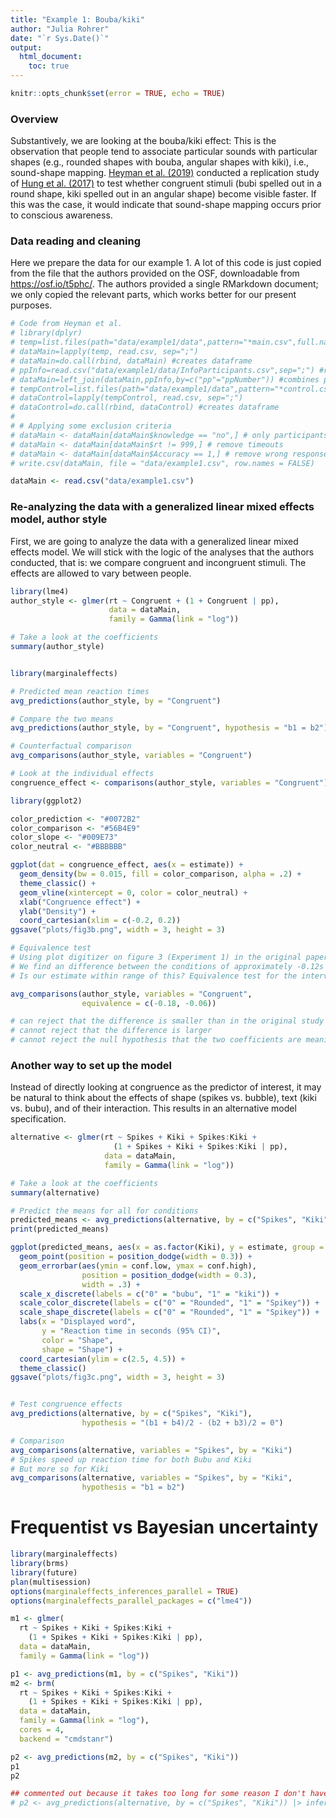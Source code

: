 ```yaml
---
title: "Example 1: Bouba/kiki"
author: "Julia Rohrer"
date: "`r Sys.Date()`"
output: 
  html_document:
    toc: true
---
```


```r
knitr::opts_chunk$set(error = TRUE, echo = TRUE)
```

### Overview

Substantively, we are looking at the bouba/kiki effect: This is the observation that people tend to associate particular sounds with particular shapes (e.g., rounded shapes with bouba, angular shapes with kiki), i.e., sound-shape mapping.
[Heyman et al. (2019)](https://journals.sagepub.com/doi/10.1177/0956797619875482) conducted a replication study of [Hung et al. (2017)](https://journals.sagepub.com/doi/full/10.1177/0956797616677313) to test whether congruent stimuli (bubi spelled out in a round shape, kiki spelled out in an angular shape) become visible faster.
If this was the case, it would indicate that sound-shape mapping occurs prior to conscious awareness.

### Data reading and cleaning

Here we prepare the data for our example 1.
A lot of this code is just copied from the file that the authors provided on the OSF, downloadable from [https://osf.io/t5phc/](https://osf.io/t5phc/).
The authors provided a single RMarkdown document; we only copied the relevant parts, which works better for our present purposes.

```r

# Code from Heyman et al.
# library(dplyr)
# temp=list.files(path="data/example1/data",pattern="*main.csv",full.names=TRUE) #all filenames with data from the main experiment
# dataMain=lapply(temp, read.csv, sep=";")
# dataMain=do.call(rbind, dataMain) #creates dataframe
# ppInfo=read.csv("data/example1/data/InfoParticipants.csv",sep=";") #reads in participant info file
# dataMain=left_join(dataMain,ppInfo,by=c("pp"="ppNumber")) #combines participant info with the rest of the data
# tempControl=list.files(path="data/example1/data",pattern="*control.csv",full.names=TRUE) #all filenames with data from the control experiment
# dataControl=lapply(tempControl, read.csv, sep=";")
# dataControl=do.call(rbind, dataControl) #creates dataframe
# 
# # Applying some exclusion criteria
# dataMain <- dataMain[dataMain$knowledge == "no",] # only participants who do not know the effect
# dataMain <- dataMain[dataMain$rt != 999,] # remove timeouts
# dataMain <- dataMain[dataMain$Accuracy == 1,] # remove wrong responses
# write.csv(dataMain, file = "data/example1.csv", row.names = FALSE)

dataMain <- read.csv("data/example1.csv")

```


### Re-analyzing the data with a generalized linear mixed effects model, author style

First, we are going to analyze the data with a generalized linear mixed effects model.
We will stick with the logic of the analyses that the authors conducted, that is: we compare congruent and incongruent stimuli.
The effects are allowed to vary between people.

```r
library(lme4)
author_style <- glmer(rt ~ Congruent + (1 + Congruent | pp),
                      data = dataMain,
                      family = Gamma(link = "log"))

# Take a look at the coefficients
summary(author_style)


library(marginaleffects)

# Predicted mean reaction times
avg_predictions(author_style, by = "Congruent")

# Compare the two means
avg_predictions(author_style, by = "Congruent", hypothesis = "b1 = b2")

# Counterfactual comparison
avg_comparisons(author_style, variables = "Congruent")

# Look at the individual effects
congruence_effect <- comparisons(author_style, variables = "Congruent")

library(ggplot2)

color_prediction <- "#0072B2"
color_comparison <- "#56B4E9"
color_slope <- "#009E73"
color_neutral <- "#BBBBBB"

ggplot(dat = congruence_effect, aes(x = estimate)) +
  geom_density(bw = 0.015, fill = color_comparison, alpha = .2) +
  theme_classic() +
  geom_vline(xintercept = 0, color = color_neutral) +
  xlab("Congruence effect") +
  ylab("Density") +
  coord_cartesian(xlim = c(-0.2, 0.2))
ggsave("plots/fig3b.png", width = 3, height = 3)

# Equivalence test
# Using plot digitizer on figure 3 (Experiment 1) in the original paper by Hung et al.
# We find an difference between the conditions of approximately -0.12s
# Is our estimate within range of this? Equivalence test for the interval of difference plus minus 50%

avg_comparisons(author_style, variables = "Congruent",
                equivalence = c(-0.18, -0.06))

# can reject that the difference is smaller than in the original study
# cannot reject that the difference is larger
# cannot reject the null hypothesis that the two coefficients are meaningfully different

```


### Another way to set up the model

Instead of directly looking at congruence as the predictor of interest, it may be natural to think about the effects of shape (spikes vs. bubble), text (kiki vs. bubu), and of their interaction.
This results in an alternative model specification.


```r
alternative <- glmer(rt ~ Spikes + Kiki + Spikes:Kiki + 
                       (1 + Spikes + Kiki + Spikes:Kiki | pp),
                     data = dataMain,
                     family = Gamma(link = "log"))

# Take a look at the coefficients
summary(alternative)

# Predict the means for all for conditions
predicted_means <- avg_predictions(alternative, by = c("Spikes", "Kiki"))
print(predicted_means)

ggplot(predicted_means, aes(x = as.factor(Kiki), y = estimate, group = Spikes, shape = as.factor(Spikes), color = as.factor(Spikes))) +
  geom_point(position = position_dodge(width = 0.3)) +
  geom_errorbar(aes(ymin = conf.low, ymax = conf.high),
                position = position_dodge(width = 0.3),
                width = .3) +
  scale_x_discrete(labels = c("0" = "bubu", "1" = "kiki")) +
  scale_color_discrete(labels = c("0" = "Rounded", "1" = "Spikey")) +
  scale_shape_discrete(labels = c("0" = "Rounded", "1" = "Spikey")) +
  labs(x = "Displayed word",
       y = "Reaction time in seconds (95% CI)",
       color = "Shape",
       shape = "Shape") +
  coord_cartesian(ylim = c(2.5, 4.5)) +
  theme_classic()
ggsave("plots/fig3c.png", width = 3, height = 3)


# Test congruence effects
avg_predictions(alternative, by = c("Spikes", "Kiki"),
                hypothesis = "(b1 + b4)/2 - (b2 + b3)/2 = 0")

# Comparison
avg_comparisons(alternative, variables = "Spikes", by = "Kiki")
# Spikes speed up reaction time for both Bubu and Kiki
# But more so for Kiki
avg_comparisons(alternative, variables = "Spikes", by = "Kiki",
                hypothesis = "b1 = b2")

```









# Frequentist vs Bayesian uncertainty

```r
library(marginaleffects)
library(brms)
library(future)
plan(multisession)
options(marginaleffects_inferences_parallel = TRUE)
options(marginaleffects_parallel_packages = c("lme4"))

m1 <- glmer(
  rt ~ Spikes + Kiki + Spikes:Kiki +
    (1 + Spikes + Kiki + Spikes:Kiki | pp),
  data = dataMain,
  family = Gamma(link = "log"))

p1 <- avg_predictions(m1, by = c("Spikes", "Kiki"))
m2 <- brm(
  rt ~ Spikes + Kiki + Spikes:Kiki +
    (1 + Spikes + Kiki + Spikes:Kiki | pp),
  data = dataMain,
  family = Gamma(link = "log"),
  cores = 4,
  backend = "cmdstanr")

p2 <- avg_predictions(m2, by = c("Spikes", "Kiki"))
p1
p2

## commented out because it takes too long for some reason I don't have time to figure out
# p2 <- avg_predictions(alternative, by = c("Spikes", "Kiki")) |> inferences("rsample")
```
